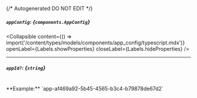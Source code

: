 {/* Autogenerated DO NOT EDIT  */}

##### `appConfig`: *{`components.AppConfig`}*

<Collapsible content={() => import('/content/types/models/components/app_config/typescript.mdx')} openLabel={Labels.showProperties} closeLabel={Labels.hideProperties} />


---
##### `appId?`: *{`string`}*
<br/>
**Example:** `app-af469a92-5b45-4565-b3c4-b79878de67d2`


